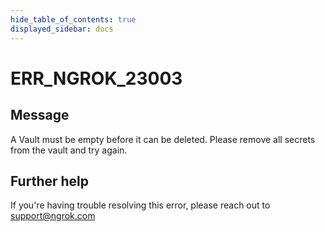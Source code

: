 ```yaml
---
hide_table_of_contents: true
displayed_sidebar: docs
---
```



# ERR_NGROK_23003

## Message

A Vault must be empty before it can be deleted. Please remove all secrets from the vault and try again.

<ErrorDetails error="err_ngrok_23003" />

## Further help

If you're having trouble resolving this error, please reach out to [support@ngrok.com](mailto:support@ngrok.com?subject=Help%20with%20ERR_NGROK_23003)
